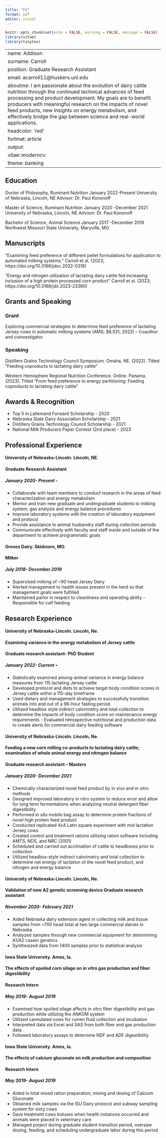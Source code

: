 ```yaml
---
title: "CV"
format: pdf
editor: visual
---
```


```R
knitr::opts_chunk$set(echo = FALSE, warning = FALSE, message = FALSE)
library(vitae)
library(tinytex)
```

---
name: Addison
surname: Carroll
position: Graduate Research Assistant
email: acarroll11@huskers.unl.edu
aboutme: I am passionate about the evolution of dairy cattle nutrition through the continued technical advances of feed processing and product development. My goals are to benefit producers with meaningful research on the impacts of novel feed products, new insights on energy metabolism, and effectively bridge the gap between science and real-world applications.
headcolor: 'red'
fortmat: article
output:
  vitae::moderncv:
   theme: banking
---

## Education

Doctor of Philosophy, Ruminant Nutrition January 2022-Present University of Nebraska, Lincoln, NE Advisor: Dr. Paul Kononoff

Master of Science, Ruminant Nutrition January 2020 -December 2021 University of Nebraska, Lincoln, NE Advisor: Dr. Paul Kononoff

Bachelor of Science, Animal Science January 2017 -December 2019 Northwest Missouri State University, Maryville, MO

## Manuscripts

"Examining feed preference of different pellet formulations for application to automated milking systems." Carroll et al. (2023; https://doi.org/10.3168/jdsc.2022-0318)

"Energy and nitrogen utilization of lactating dairy cattle fed increasing inclusion of a high protein processed corn product" Carroll et al. (2023; https://doi.org/10.3168/jds.2023-23360)

## Grants and Speaking

### Grant

Exploring commercial strategies to determine feed preference of lactating Jersey cows in automatic milking systems (AMS; \$8,531; 2022) -- Coauthor and coinvestigator

### Speaking

Distillers Grains Technology Council Symposium. Omaha, NE. (2022). Titled "Feeding coproducts to lactating dairy cattle"

Western Hemisphere Regional Nutrition Conference. Online. Panama. (2023). Titled "From feed preference to energy partitioning: Feeding coproducts to lactating dairy cattle"

## Awards & Recognition

-   Top 5 in Lallemand Forward Scholarship - 2020
-   Nebraska State Dairy Association Scholarship - 2021
-   Distillers Grains Technology Council Scholarship - 2021
-   National Milk Producers Paper Contest (2nd place) - 2023

## Professional Experience

#### University of Nebraska-Lincoln. Lincoln, NE.

#### Graduate Research Assistant

##### January 2020- Present -

-   Collaborate with team members to conduct research in the areas of feed characterization and energy metabolism
-   Mentor and train new graduate and undergraduate students to milking system, gas analysis and energy balance procedures
-   Improve laboratory systems with the creation of laboratory equipment and protocol
-   Provide assistance to animal husbandry staff during collection periods
-   Communicate effectively with faculty and staff inside and outside of the department to achieve programmatic goals

#### Groves Dairy. Skidmore, MO.

#### Milker

##### July 2018- December 2019

-   Supervised milking of \~90 head Jersey Dairy
-   Alerted management to health issues present in the herd so that management goals were fulfilled
-   Maintained parlor in respect to cleanliness and operating ability - Responsible for calf feeding

## Research Experience

#### University of Nebraska-Lincoln. Lincoln, Ne.

#### Examining variance in the energy metabolism of Jersey cattle

#### Graduate research assistant- PhD Student

##### January 2022- Current •

-   Statistically examined among-animal variance in energy balance measures from 115 lactating Jersey cattle
-   Developed protocol and diets to achieve target body condition scores in Jersey cattle within a 115-day timeframe
-   Used dietary and management strategies to successfully transition animals into and out of a 96-hour fasting period.
-   Utilized headbox style indirect calorimetry and total collection to determine the impacts of body condition score on maintenance energy requirements - Evaluated retrospective nutritional and production data to create alerts for commercial dairy feeding software

#### University of Nebraska-Lincoln. Lincoln, Ne.

#### Feeding a new corn milling co-products to lactating dairy cattle; examination of whole animal energy and nitrogen balance

#### Graduate research assistant -- Masters

##### January 2020- December 2021

-   Chemically characterized novel feed product by in vivo and in vitro methods
-   Designed improved laboratory in vitro system to reduce error and allow for long term fermentations when analyzing neutral detergent fiber digestibility
-   Performed in situ mobile bag assay to determine protein fractions of novel high protein feed product
-   Conducted replicated 4x4 Latin square experiment with mid lactation Jersey cows
-   Created control and treatment rations utilizing ration software including AMTS, NDS, and NRC (2001)
-   Scheduled and carried out acclimation of cattle to headboxes prior to collection
-   Utilized headbox-style indirect calorimetry and total collection to determine net energy of lactation of the novel feed product, and nitrogen and energy balance

#### University of Nebraska-Lincoln. Lincoln, Ne.

#### Validation of new A2 genetic screening device Graduate research assistant

##### November 2020- February 2021

-   Aided Nebraska dairy extension agent in collecting milk and tissue samples from \~700 head total at two large commercial dairies in Nebraska
-   Analyzed samples through new commercial equipment for determining A1/A2 casein genetics
-   Synthesized data from 1400 samples prior to statistical analysis

#### Iowa State University. Ames, Ia.

#### The effects of spoiled corn silage on in vitro gas production and fiber digestibility

#### Research Intern

##### May 2019- August 2019

-   Examined how spoiled silage affects in vitro fiber digestibility and gas production while utilizing the ANKOM system
-   Utilized cannulated cows for rumen fluid collection and incubation
-   Interpreted data via Excel and SAS from both fiber and gas production data
-   Followed laboratory assays to determine NDF and ADF digestibility

#### Iowa State University. Ames, Ia.

#### The effects of calcium gluconate on milk production and composition

#### Research Intern

##### May 2019- August 2019

-   Aided in total mixed ration preparation, mixing and dosing of Calcium Gluconate
-   Obtained milk samples via the ISU Dairy protocol and subway sampling system for sixty cows
-   Gave treatment cows boluses when health instances occurred and animals were placed in veterinary care
-   Managed project during graduate student transition period, oversaw dosing, feeding, and scheduling undergraduate labor during this period
